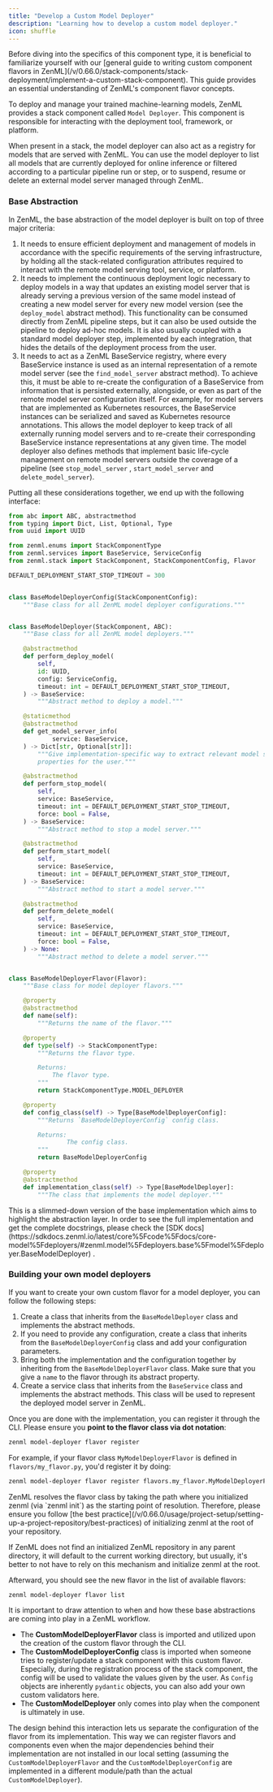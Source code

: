 ```yaml
---
title: "Develop a Custom Model Deployer"
description: "Learning how to develop a custom model deployer."
icon: shuffle
---
```


<Info>
    Before diving into the specifics of this component type, it is beneficial to familiarize yourself with our [general guide to writing custom component flavors in ZenML](/v/0.66.0/stack-components/stack-deployment/implement-a-custom-stack-component). This guide provides an essential understanding of ZenML's component flavor concepts.
</Info>

To deploy and manage your trained machine-learning models, ZenML provides a stack component called `Model Deployer`. This component is responsible for interacting with the deployment tool, framework, or platform.

When present in a stack, the model deployer can also act as a registry for models that are served with ZenML. You can use the model deployer to list all models that are currently deployed for online inference or filtered according to a particular pipeline run or step, or to suspend, resume or delete an external model server managed through ZenML.

### Base Abstraction

In ZenML, the base abstraction of the model deployer is built on top of three major criteria:

1. It needs to ensure efficient deployment and management of models in accordance with the specific requirements of the serving infrastructure, by holding all the stack-related configuration attributes required to interact with the remote model serving tool, service, or platform.
2. It needs to implement the continuous deployment logic necessary to deploy models in a way that updates an existing model server that is already serving a previous version of the same model instead of creating a new model server for every new model version (see the `deploy_model` abstract method). This functionality can be consumed directly from ZenML pipeline steps, but it can also be used outside the pipeline to deploy ad-hoc models. It is also usually coupled with a standard model deployer step, implemented by each integration, that hides the details of the deployment process from the user.
3. It needs to act as a ZenML BaseService registry, where every BaseService instance is used as an internal representation of a remote model server (see the `find_model_server` abstract method). To achieve this, it must be able to re-create the configuration of a BaseService from information that is persisted externally, alongside, or even as part of the remote model server configuration itself. For example, for model servers that are implemented as Kubernetes resources, the BaseService instances can be serialized and saved as Kubernetes resource annotations. This allows the model deployer to keep track of all externally running model servers and to re-create their corresponding BaseService instance representations at any given time. The model deployer also defines methods that implement basic life-cycle management on remote model servers outside the coverage of a pipeline (see `stop_model_server` , `start_model_server` and `delete_model_server`).

Putting all these considerations together, we end up with the following interface:

```py
from abc import ABC, abstractmethod
from typing import Dict, List, Optional, Type
from uuid import UUID

from zenml.enums import StackComponentType
from zenml.services import BaseService, ServiceConfig
from zenml.stack import StackComponent, StackComponentConfig, Flavor

DEFAULT_DEPLOYMENT_START_STOP_TIMEOUT = 300


class BaseModelDeployerConfig(StackComponentConfig):
    """Base class for all ZenML model deployer configurations."""


class BaseModelDeployer(StackComponent, ABC):
    """Base class for all ZenML model deployers."""

    @abstractmethod
    def perform_deploy_model(
        self,
        id: UUID,
        config: ServiceConfig,
        timeout: int = DEFAULT_DEPLOYMENT_START_STOP_TIMEOUT,
    ) -> BaseService:
        """Abstract method to deploy a model."""

    @staticmethod
    @abstractmethod
    def get_model_server_info(
            service: BaseService,
    ) -> Dict[str, Optional[str]]:
        """Give implementation-specific way to extract relevant model server
        properties for the user."""

    @abstractmethod
    def perform_stop_model(
        self,
        service: BaseService,
        timeout: int = DEFAULT_DEPLOYMENT_START_STOP_TIMEOUT,
        force: bool = False,
    ) -> BaseService:
        """Abstract method to stop a model server."""

    @abstractmethod
    def perform_start_model(
        self,
        service: BaseService,
        timeout: int = DEFAULT_DEPLOYMENT_START_STOP_TIMEOUT,
    ) -> BaseService:
        """Abstract method to start a model server."""

    @abstractmethod
    def perform_delete_model(
        self,
        service: BaseService,
        timeout: int = DEFAULT_DEPLOYMENT_START_STOP_TIMEOUT,
        force: bool = False,
    ) -> None:
        """Abstract method to delete a model server."""


class BaseModelDeployerFlavor(Flavor):
    """Base class for model deployer flavors."""

    @property
    @abstractmethod
    def name(self):
        """Returns the name of the flavor."""

    @property
    def type(self) -> StackComponentType:
        """Returns the flavor type.

        Returns:
            The flavor type.
        """
        return StackComponentType.MODEL_DEPLOYER

    @property
    def config_class(self) -> Type[BaseModelDeployerConfig]:
        """Returns `BaseModelDeployerConfig` config class.

        Returns:
                The config class.
        """
        return BaseModelDeployerConfig

    @property
    @abstractmethod
    def implementation_class(self) -> Type[BaseModelDeployer]:
        """The class that implements the model deployer."""
```

<Info>
    This is a slimmed-down version of the base implementation which aims to highlight the abstraction layer. In order to see the full implementation and get the complete docstrings, please check the [SDK docs](https://sdkdocs.zenml.io/latest/core%5Fcode%5Fdocs/core-model%5Fdeployers/#zenml.model%5Fdeployers.base%5Fmodel%5Fdeployer.BaseModelDeployer) .
</Info>

### Building your own model deployers

If you want to create your own custom flavor for a model deployer, you can follow the following steps:

1. Create a class that inherits from the `BaseModelDeployer` class and implements the abstract methods.
2. If you need to provide any configuration, create a class that inherits from the `BaseModelDeployerConfig` class and add your configuration parameters.
3. Bring both the implementation and the configuration together by inheriting from the `BaseModelDeployerFlavor` class. Make sure that you give a `name` to the flavor through its abstract property.
4. Create a service class that inherits from the `BaseService` class and implements the abstract methods. This class will be used to represent the deployed model server in ZenML.

Once you are done with the implementation, you can register it through the CLI. Please ensure you **point to the flavor class via dot notation**:
```bash
zenml model-deployer flavor register
```

For example, if your flavor class `MyModelDeployerFlavor` is defined in `flavors/my_flavor.py`, you'd register it by doing:

```bash
zenml model-deployer flavor register flavors.my_flavor.MyModelDeployerFlavor
```

<Note>
ZenML resolves the flavor class by taking the path where you initialized zenml (via `zenml init`) as the starting point of resolution. Therefore, please ensure you follow [the best practice](/v/0.66.0/usage/project-setup/setting-up-a-project-repository/best-practices) of initializing zenml at the root of your repository.

If ZenML does not find an initialized ZenML repository in any parent directory, it will default to the current working directory, but usually, it's better to not have to rely on this mechanism and initialize zenml at the root.
</Note>

Afterward, you should see the new flavor in the list of available flavors:


```bash
zenml model-deployer flavor list
```

<Note>
It is important to draw attention to when and how these base abstractions are coming into play in a ZenML workflow.

* The **CustomModelDeployerFlavor** class is imported and utilized upon the creation of the custom flavor through the CLI.
* The **CustomModelDeployerConfig** class is imported when someone tries to register/update a stack component with this custom flavor. Especially, during the registration process of the stack component, the config will be used to validate the values given by the user. As `Config` objects are inherently `pydantic` objects, you can also add your own custom validators here.
* The **CustomModelDeployer** only comes into play when the component is ultimately in use.

The design behind this interaction lets us separate the configuration of the flavor from its implementation. This way we can register flavors and components even when the major dependencies behind their implementation are not installed in our local setting (assuming the `CustomModelDeployerFlavor` and the `CustomModelDeployerConfig` are implemented in a different module/path than the actual `CustomModelDeployer`).
</Note>

